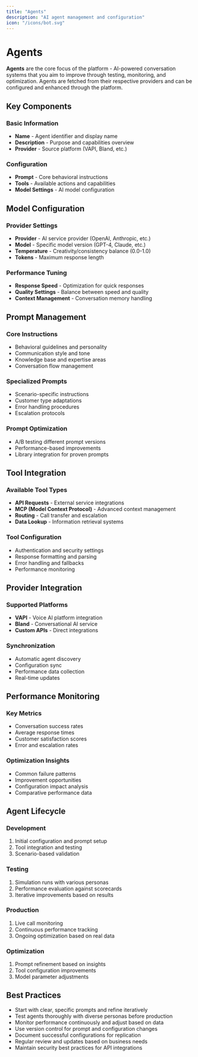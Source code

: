 ```yaml
---
title: "Agents"
description: "AI agent management and configuration"
icon: "/icons/bot.svg"
---
```


# Agents

**Agents** are the core focus of the platform - AI-powered conversation systems that you aim to improve through testing, monitoring, and optimization. Agents are fetched from their respective providers and can be configured and enhanced through the platform.

## Key Components

### Basic Information
- **Name** - Agent identifier and display name
- **Description** - Purpose and capabilities overview
- **Provider** - Source platform (VAPI, Bland, etc.)

### Configuration
- **Prompt** - Core behavioral instructions
- **Tools** - Available actions and capabilities
- **Model Settings** - AI model configuration

## Model Configuration

### Provider Settings
- **Provider** - AI service provider (OpenAI, Anthropic, etc.)
- **Model** - Specific model version (GPT-4, Claude, etc.)
- **Temperature** - Creativity/consistency balance (0.0-1.0)
- **Tokens** - Maximum response length

### Performance Tuning
- **Response Speed** - Optimization for quick responses
- **Quality Settings** - Balance between speed and quality
- **Context Management** - Conversation memory handling

## Prompt Management

### Core Instructions
- Behavioral guidelines and personality
- Communication style and tone
- Knowledge base and expertise areas
- Conversation flow management

### Specialized Prompts
- Scenario-specific instructions
- Customer type adaptations
- Error handling procedures
- Escalation protocols

### Prompt Optimization
- A/B testing different prompt versions
- Performance-based improvements
- Library integration for proven prompts

## Tool Integration

### Available Tool Types
- **API Requests** - External service integrations
- **MCP (Model Context Protocol)** - Advanced context management
- **Routing** - Call transfer and escalation
- **Data Lookup** - Information retrieval systems

### Tool Configuration
- Authentication and security settings
- Response formatting and parsing
- Error handling and fallbacks
- Performance monitoring

## Provider Integration

### Supported Platforms
- **VAPI** - Voice AI platform integration
- **Bland** - Conversational AI service
- **Custom APIs** - Direct integrations

### Synchronization
- Automatic agent discovery
- Configuration sync
- Performance data collection
- Real-time updates

## Performance Monitoring

### Key Metrics
- Conversation success rates
- Average response times
- Customer satisfaction scores
- Error and escalation rates

### Optimization Insights
- Common failure patterns
- Improvement opportunities
- Configuration impact analysis
- Comparative performance data

## Agent Lifecycle

### Development
1. Initial configuration and prompt setup
2. Tool integration and testing
3. Scenario-based validation

### Testing
1. Simulation runs with various personas
2. Performance evaluation against scorecards
3. Iterative improvements based on results

### Production
1. Live call monitoring
2. Continuous performance tracking
3. Ongoing optimization based on real data

### Optimization
1. Prompt refinement based on insights
2. Tool configuration improvements
3. Model parameter adjustments

## Best Practices

- Start with clear, specific prompts and refine iteratively
- Test agents thoroughly with diverse personas before production
- Monitor performance continuously and adjust based on data
- Use version control for prompt and configuration changes
- Document successful configurations for replication
- Regular review and updates based on business needs
- Maintain security best practices for API integrations